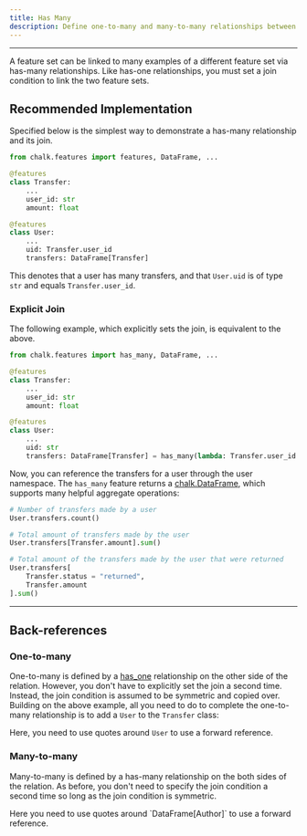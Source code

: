 ```yaml
---
title: Has Many
description: Define one-to-many and many-to-many relationships between feature sets.
---
```



---

A feature set can be linked to many examples of a different feature set
via has-many relationships. Like has-one relationships, you must set a join condition to link
the two feature sets.

## Recommended Implementation

Specified below is the simplest way to demonstrate a has-many relationship and its join.

```py
from chalk.features import features, DataFrame, ...

@features
class Transfer:
    ...
    user_id: str
    amount: float

@features
class User:
    ...
    uid: Transfer.user_id
    transfers: DataFrame[Transfer]
```

This denotes that a user has many transfers, and that `User.uid` is of type `str` and equals `Transfer.user_id`.

### Explicit Join

The following example, which explicitly sets the join, is equivalent to the above.

```py
from chalk.features import has_many, DataFrame, ...

@features
class Transfer:
    ...
    user_id: str
    amount: float

@features
class User:
    ...
    uid: str
    transfers: DataFrame[Transfer] = has_many(lambda: Transfer.user_id == User.uid)
```

Now, you can reference the transfers for a user through the user namespace.
The `has_many` feature returns a [chalk.DataFrame](/docs/dataframe),
which supports many helpful aggregate operations:

```py
# Number of transfers made by a user
User.transfers.count()

# Total amount of transfers made by the user
User.transfers[Transfer.amount].sum()

# Total amount of the transfers made by the user that were returned
User.transfers[
    Transfer.status = "returned",
    Transfer.amount
].sum()
```

---

## Back-references

### One-to-many

One-to-many is defined by a [has_one](/docs/has-one) relationship
on the other side of the relation.
However, you don't have to explicitly set the join a second time.
Instead, the join condition is assumed to be symmetric and copied over.
Building on the above example, all you need to do
to complete the one-to-many relationship is to add a `User` to
the `Transfer` class:

<PyDiffEditor html={manyToOneDiff} />

<TipInfo>Here, you need to use quotes around `User` to use a forward reference.</TipInfo>

[//]: # (Alternatively, you could define the join condition on the same)

[//]: # (side, and add the [DataFrame]&#40;/docs/dataframe&#41; to the `User` class:)

[//]: # ()
[//]: # (<PyDiffEditor html={oneToManyDiff} />)

[//]: # (<TipInfo>Again, you need to use quotes around `User` deal with forward references.</TipInfo>)

### Many-to-many

Many-to-many is defined by a has-many relationship
on the both sides of the relation.
As before, you don't need to specify the join condition a second time
so long as the join condition is symmetric.

<PyDiffEditor html={manyToManyDiff} />

<TipInfo>
  Here you need to use quotes around `DataFrame[Author]` to use a forward reference.
</TipInfo>
